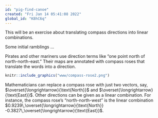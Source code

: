 ```yaml
---
id: "pig-find-canoe"
created: "Fri Jan 14 05:41:08 2022"
global_id: "K8hC6q"
---
```



::: {.underconstruction}

This will be an exercise about translating compass directions into linear combinations.

Some initial ramblings ...

Pirates and other mariners use direction terms like "one point north of north-north-east." Their maps are annotated with compass roses that translate the words into a direction.

```r
knitr::include_graphics("www/compass-rose2.png")
```
Mathematicians can replace a compass rose with just two vectors, say, $\overset{\longrightarrow}{\text{North}}$ and $\overset{\longrightarrow}{\text{East}}$. Other directions can be given as a linear combination. For instance, the compass rose's "north-north-west" is the linear combination $0.9239\,\overset{\longrightarrow}{\text{North}} -0.3827\,\overset{\longrightarrow}{\text{East}}$.
:::
